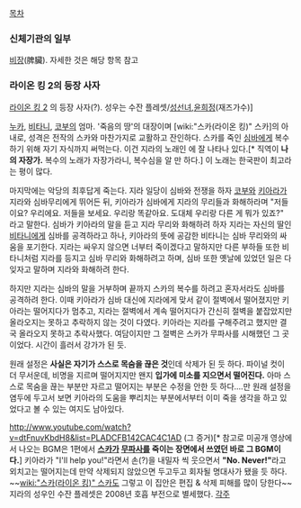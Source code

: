 [[목차]]

=== 신체기관의 일부 ===
[[비장]](脾臟). 자세한 것은 해당 항목 참고

=== 라이온 킹 2의 등장 사자 ===

[[라이온 킹 2]] 의 등장 사자(?). 성우는 수잔 플레셋/[[성선녀]],[[윤희정]](재즈가수)]

[[누카]], [[비타니]], [[코부]]의 엄마. '죽음의 땅'의 대장이며 [wiki:"스카(라이온 킹)" 스카]의 아내로, 성격은 전작의 스카와 마찬가지로 교활하고 잔인하다. 스카를 죽인 [[심바]]에게 복수하기 위해 자기 자식까지 써먹는다. 이건 지라의 노래인 ''<My Lullaby>''에 잘 나타나 있다.[* 직역이 '''나의 자장가.''' 복수의 노래가 자장가라니, 복수심을 알 만 하다.] 이 노래는 한국판이 최고라는 평이 많다. 

{{{#!html
<object width="480" height="385"><param name="movie" value="http://www.youtube.com/v/LElX7x05ZfM?fs=1&amp;hl=ko_KR"></param><param name="allowFullScreen" value="true"></param><param name="allowscriptaccess" value="always"></param><embed src="http://www.youtube.com/v/LElX7x05ZfM?fs=1&amp;hl=ko_KR" type="application/x-shockwave-flash" allowscriptaccess="always" allowfullscreen="true" width="480" height="385"></embed></object>
}}}

마지막에는 악당의 최후답게 죽는다. 지라 일당이 심바와 전쟁을 하자 [[코부]]와 [[키아라(라이온 킹 2)|키아라]]가 지라와 심바무리에게 뛰어든 뒤, 키아라가 심바에게 지라의 무리들과 화해하라며 "저들이요? 우리에요. 저들을 보세요. 우리랑 똑같아요. 도대체 우리랑 다른 게 뭐가 있죠?" 라고 말한다. 심바가 키아라의 말을 듣고 지라 무리와 화해하려 하자 지라는 자신의 딸인 [[비타니]]에게 심바를 공격하라고 하나, 키아라의 뜻에 공감한 비타니는 심바 무리와의 싸움을 포기한다. 지라는 싸우지 않으면 너부터 죽이겠다고 말하지만 다른 부하들 또한 비타니처럼 지라를 등지고 심바 무리와 화해하려고 하며, 심바 또한 옛날에 있었던 일은 다 잊자고 말하며 지라와 화해하려 한다.

하지만 지라는 심바의 말을 거부하며 끝까지 스카의 복수를 하려고 혼자서라도 심바를 공격하려 한다. 이때 키아라가 심바 대신에 지라에게 맞서 같이 절벽에서 떨어졌지만 키아라는 떨어지다가 멈추고, 지라는 절벽에서 계속 떨어지다가 간신히 절벽을 붙잡았지만 올라오지는 못하고 추락하지 않는 것이 다였다. 키아라는 지라를 구해주려고 했지만 결국 올라오지 못하고 추락사했다. 여담이지만 그 절벽은 스카가 무파사를 시해했던 그 곳이었다. 시간이 흘러서 강가가 된 듯.

원래 설정은 '''사실은 자기가 스스로 목숨을 끊은 것'''인데 삭제가 된 듯 하다. 파이널 컷이 더 무서운데, 비명을 지르며 떨어지지만 왠지 '''입가에 미소를 지으면서 떨어진다.''' 아마 스스로 목숨을 끊는 부분만 자르고 떨어지는 부분은 수정을 안한 듯 하다....만 원래 설정을 염두에 두고서 보면 키아라의 도움을 뿌리치는 부분에서부터 이미 죽을 생각을 하고 있었다고 볼 수 있는 여지도 남아있다.

http://www.youtube.com/watch?v=dtFnuvKbdH8&list=PLADCFB142CAC4C1AD
(그 증거)[* 참고로 미공개 영상에서 나오는 BGM은 1편에서 '''[[스카]]가 [[무파사]]를 죽이는 장면에서 쓰였던 바로 그 BGM이다.''']
키아라가 "I'll help you!"라면서 손(?)을 내밀자 씩 웃으면서 '''"No. Never!"'''라고 외치고는 떨어지는데 만약 삭제되지 않았으면 두고두고 회자될 명대사가 됐을 듯 하다. ~~[[wiki:"스카(라이온 킹)" 스카]]도 그렇고 이 집안은 편집 & 삭제 피해를 많이 당한다~~
지라의 성우인 수잔 플레셋은 2008년 호흡 부전으로 별세했다.
[[각주]]
